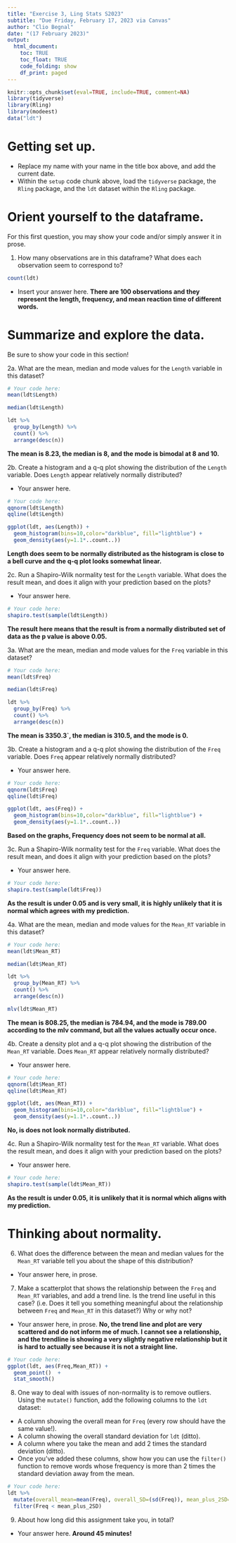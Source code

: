 ---
title: "Exercise 3, Ling Stats S2023"
subtitle: "Due Friday, February 17, 2023 via Canvas"
author: "Clio Begnal"
date: "(17 February 2023)"
output:
  html_document:
    toc: TRUE
    toc_float: TRUE
    code_folding: show
    df_print: paged
---

```{r setup, include=FALSE}
knitr::opts_chunk$set(eval=TRUE, include=TRUE, comment=NA)
library(tidyverse)
library(Rling)
library(modeest)
data("ldt")
```

# Getting set up.
* Replace my name with your name in the title box above, and add the current date.
* Within the `setup` code chunk above, load the `tidyverse` package, the `Rling` package, and the `ldt` dataset within the `Rling` package.


# Orient yourself to the dataframe.
For this first question, you may show your code and/or simply answer it in prose.

1. How many observations are in this dataframe? What does each observation seem to correspond to?
```{r}
count(ldt)
```


* Insert your answer here.
**There are 100 observations and they represent the length, frequency, and mean reaction time of different words.**

# Summarize and explore the data.
Be sure to show your code in this section!

2a. What are the mean, median and mode values for the `Length` variable in this dataset?

```{r calculate the mean, median, and mode for Length}
# Your code here:
mean(ldt$Length)

median(ldt$Length)

ldt %>%
  group_by(Length) %>%
  count() %>%
  arrange(desc(n))
```
**The mean is 8.23, the median is 8, and the mode is bimodal at 8 and 10.**

2b. Create a histogram and a q-q plot showing the distribution of the `Length` variable. Does `Length` appear relatively normally distributed?
  
  * Your answer here.

```{r plots for Length}
# Your code here:
qqnorm(ldt$Length)
qqline(ldt$Length)

ggplot(ldt, aes(Length)) +
  geom_histogram(bins=10,color="darkblue", fill="lightblue") +
  geom_density(aes(y=1.1*..count..))
```
**Length does  seem to be normally distributed as the histogram is close to a bell curve and the q-q plot looks somewhat linear.**

2c. Run a Shapiro-Wilk normality test for the `Length` variable. What does the result mean, and does it align with your prediction based on the plots?

  * Your answer here.

```{r Shapiro-Wilk test for Length}
# Your code here:
shapiro.test(sample(ldt$Length))
```
**The result here means that the result is from a normally distributed set of data as the p value is above 0.05.**

3a. What are the mean, median and mode values for the `Freq` variable in this dataset?

```{r calculate the mean, median, and mode for Freq}
# Your code here:
mean(ldt$Freq)

median(ldt$Freq)

ldt %>%
  group_by(Freq) %>%
  count() %>%
  arrange(desc(n))
```
**The mean is 3350.3`, the median is 310.5, and the mode is 0.**

3b. Create a histogram and a q-q plot showing the distribution of the `Freq` variable. Does `Freq` appear relatively normally distributed?

  * Your answer here.

```{r plots for Freq}
# Your code here:
qqnorm(ldt$Freq)
qqline(ldt$Freq)

ggplot(ldt, aes(Freq)) +
  geom_histogram(bins=10,color="darkblue", fill="lightblue") +
  geom_density(aes(y=1.1*..count..))
```
**Based on the graphs, Frequency does not seem to be normal at all.**

3c. Run a Shapiro-Wilk normality test for the `Freq` variable. What does the result mean, and does it align with your prediction based on the plots?

  * Your answer here.

```{r Shapiro-Wilk test for Freq}
# Your code here:
shapiro.test(sample(ldt$Freq))
```
**As the result is under 0.05 and is very small, it is highly unlikely that it is normal which agrees with my prediction.** 

4a. What are the mean, median and mode values for the `Mean_RT` variable in this dataset?

```{r calculate the mean, median, and mode for Mean_RT}
# Your code here:
mean(ldt$Mean_RT)

median(ldt$Mean_RT)

ldt %>%
  group_by(Mean_RT) %>%
  count() %>%
  arrange(desc(n))

mlv(ldt$Mean_RT)
```
**The mean is 808.25, the median is 784.94, and the mode is 789.00 according to the mlv command, but all the values actually occur once.**

4b. Create a density plot and a q-q plot showing the distribution of the `Mean_RT` variable. Does `Mean_RT` appear relatively normally distributed?

  * Your answer here.

```{r plots for Mean_RT}
# Your code here:
qqnorm(ldt$Mean_RT)
qqline(ldt$Mean_RT)

ggplot(ldt, aes(Mean_RT)) +
  geom_histogram(bins=10,color="darkblue", fill="lightblue") +
  geom_density(aes(y=1.1*..count..))
```
**No, is does not look normally distributed.**

4c. Run a Shapiro-Wilk normality test for the `Mean_RT` variable. What does the result mean, and does it align with your prediction based on the plots?

  * Your answer here.

```{r Shapiro-Wilk test for Mean_RT}
# Your code here:
shapiro.test(sample(ldt$Mean_RT))
```
**As the result is under 0.05, it is unlikely that it is normal which aligns with my prediction.**

# Thinking about normality.
6. What does the difference between the mean and median values for the `Mean_RT` variable tell you about the shape of this distribution?

* Your answer here, in prose.

7. Make a scatterplot that shows the relationship between the `Freq` and `Mean_RT` variables, and add a trend line. Is the trend line useful in this case? (i.e. Does it tell you something meaningful about the relationship between `Freq` and `Mean_RT` in this dataset?) Why or why not?

  * Your answer here, in prose. **No, the trend line and plot are very scattered and do not inform me of much. I cannot see a relationship, and the trendline is showing a very slightly negative relationship but it is hard to actually see because it is not a straight line.**

```{r make a scatterplot for Freq vs. Mean_RT}
# Your code here:
ggplot(ldt, aes(Freq,Mean_RT)) +
  geom_point()  +
  stat_smooth()
```

8. One way to deal with issues of non-normality is to remove outliers. Using the `mutate()` function, add the following columns to the `ldt` dataset:

  * A column showing the overall mean for `Freq` (every row should have the same value!).
  * A column showing the overall standard deviation for `ldt` (ditto).
  * A column where you take the mean and add 2 times the standard deviation (ditto).
  * Once you've added these columns, show how you can use the `filter()` function to remove words whose frequency is more than 2 times the standard deviation away from the mean.

```{r remove words with Freq > 2 SDs from the mean}
# Your code here:
ldt %>%
  mutate(overall_mean=mean(Freq), overall_SD=(sd(Freq)), mean_plus_2SD=(mean(Freq)+(2*sd(Freq)))) %>%
  filter(Freq < mean_plus_2SD) 

```


9. About how long did this assignment take you, in total?

* Your answer here. **Around 45 minutes!**
